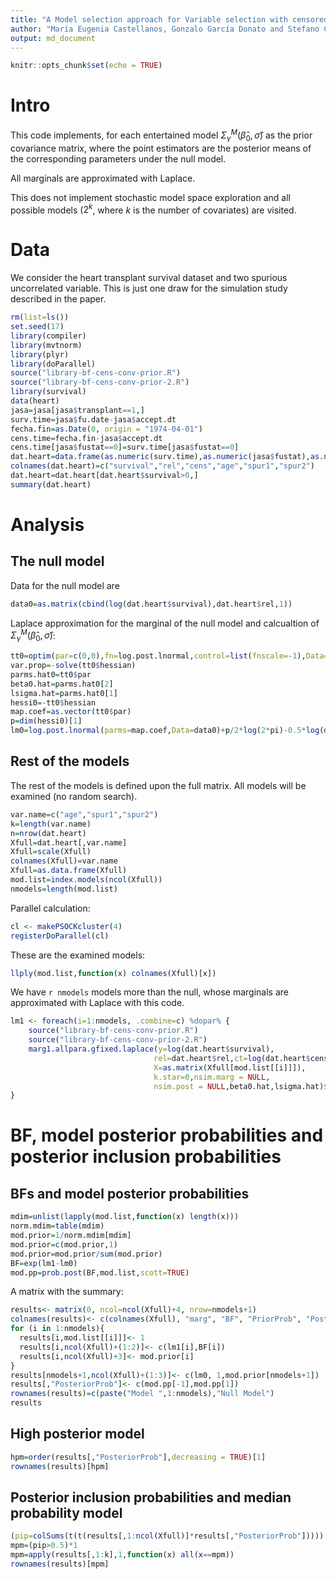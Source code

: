 ```yaml
--- 
title: "A Model selection approach for Variable selection with censored data (R code) - Laplace" 
author: "María Eugenia Castellanos, Gonzalo García Donato and Stefano Cabras" 
output: md_document 
--- 
```


  

```r
knitr::opts_chunk$set(echo = TRUE) 
```


# Intro 

This code implements, for each entertained model $\Sigma^M_\gamma(\hat\beta_0,\hat\sigma)$ as the prior covariance matrix, where the point estimators are the posterior means of the corresponding parameters under the null model.

All marginals are approximated with Laplace.

This does not implement stochastic model space exploration and all possible models ($2^k$, where $k$ is the number of covariates) are visited. 

# Data 

We consider the heart transplant survival dataset and two spurious uncorrelated variable. This is just one draw for the simulation study described in the paper. 

```r
rm(list=ls()) 
set.seed(17) 
library(compiler) 
library(mvtnorm) 
library(plyr) 
library(doParallel) 
source("library-bf-cens-conv-prior.R") 
source("library-bf-cens-conv-prior-2.R") 
library(survival) 
data(heart) 
jasa=jasa[jasa$transplant==1,] 
surv.time=jasa$fu.date-jasa$accept.dt
fecha.fin=as.Date(0, origin = "1974-04-01") 
cens.time=fecha.fin-jasa$accept.dt  
cens.time[jasa$fustat==0]=surv.time[jasa$fustat==0] 
dat.heart=data.frame(as.numeric(surv.time),as.numeric(jasa$fustat),as.numeric(cens.time),jasa$age,rnorm(nrow(jasa)),rnorm(nrow(jasa))) 
colnames(dat.heart)=c("survival","rel","cens","age","spur1","spur2") 
dat.heart=dat.heart[dat.heart$survival>0,] 
summary(dat.heart)
``` 

# Analysis 

## The null model 
Data for the null model are
```r
data0=as.matrix(cbind(log(dat.heart$survival),dat.heart$rel,1))
``` 

Laplace approximation for the marginal of the null model and calcualtion of $\Sigma^M_\gamma(\hat\beta_0,\hat\sigma)$: 

```r
tt0=optim(par=c(0,0),fn=log.post.lnormal,control=list(fnscale=-1),Data=data0,method=optimmethod,hessian=TRUE) 
var.prop=-solve(tt0$hessian) 
parms.hat0=tt0$par 
beta0.hat=parms.hat0[2] 
lsigma.hat=parms.hat0[1] 
hessi0=-tt0$hessian 
map.coef=as.vector(tt0$par) 
p=dim(hessi0)[1] 
lm0=log.post.lnormal(parms=map.coef,Data=data0)+p/2*log(2*pi)-0.5*log(det(hessi0)) 
``` 

## Rest of the models 

The rest of the models is defined upon the full matrix. All models will be examined (no random search). 

```r
var.name=c("age","spur1","spur2") 
k=length(var.name)
n=nrow(dat.heart)
Xfull=dat.heart[,var.name]
Xfull=scale(Xfull) 
colnames(Xfull)=var.name 
Xfull=as.data.frame(Xfull) 
mod.list=index.models(ncol(Xfull)) 
nmodels=length(mod.list) 
``` 

Parallel calculation: 
```r
cl <- makePSOCKcluster(4) 
registerDoParallel(cl) 
```

These are the examined models: 

```r
llply(mod.list,function(x) colnames(Xfull)[x]) 
```

We have `r nmodels` models more than the null, whose marginals are approximated with Laplace with this code.

```r
lm1 <- foreach(i=1:nmodels, .combine=c) %dopar% { 
    source("library-bf-cens-conv-prior.R") 
    source("library-bf-cens-conv-prior-2.R") 
    marg1.allpara.gfixed.laplace(y=log(dat.heart$survival), 
                                rel=dat.heart$rel,ct=log(dat.heart$cens), 
                                X=as.matrix(Xfull[mod.list[[i]]]), 
                                k.star=0,nsim.marg = NULL, 
                                nsim.post = NULL,beta0.hat,lsigma.hat)$marg 
}
``` 

# BF, model posterior probabilities and posterior inclusion probabilities 

## BFs and model posterior probabilities 

```r
mdim=unlist(lapply(mod.list,function(x) length(x))) 
norm.mdim=table(mdim) 
mod.prior=1/norm.mdim[mdim] 
mod.prior=c(mod.prior,1) 
mod.prior=mod.prior/sum(mod.prior) 
BF=exp(lm1-lm0) 
mod.pp=prob.post(BF,mod.list,scott=TRUE) 
```

A matrix with the summary: 

```r
results<- matrix(0, ncol=ncol(Xfull)+4, nrow=nmodels+1) 
colnames(results)<- c(colnames(Xfull), "marg", "BF", "PriorProb", "PosteriorProb") 
for (i in 1:nmodels){ 
  results[i,mod.list[[i]]]<- 1 
  results[i,ncol(Xfull)+(1:2)]<- c(lm1[i],BF[i]) 
  results[i,ncol(Xfull)+3]<- mod.prior[i] 
}
results[nmodels+1,ncol(Xfull)+(1:3)]<- c(lm0, 1,mod.prior[nmodels+1]) 
results[,"PosteriorProb"]<- c(mod.pp[-1],mod.pp[1]) 
rownames(results)=c(paste("Model ",1:nmodels),"Null Model") 
results 
``` 

## High posterior model 


```r
hpm=order(results[,"PosteriorProb"],decreasing = TRUE)[1] 
rownames(results)[hpm] 
``` 

## Posterior inclusion probabilities and median probability model 

```r
(pip=colSums(t(t(results[,1:ncol(Xfull)]*results[,"PosteriorProb"])))) 
mpm=(pip>0.5)*1 
mpm=apply(results[,1:k],1,function(x) all(x==mpm)) 
rownames(results)[mpm] 
```
